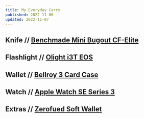 ```yaml
---
title: My Everyday Carry
published: 2022-11-06
updated: 2022-11-07
---
```


## Knife // [Benchmade Mini Bugout CF-Elite](https://www.benchmade.com/533bk-2-mini-bugout.html)

## Flashlight // [Olight i3T EOS](https://www.olightstore.com/i3t-eos.html)

## Wallet // [Bellroy 3 Card Case](https://bellroy.com/products/phone-case-3-card)

## Watch // [Apple Watch SE Series 3](https://www.apple.com/apple-watch-se/)

## Extras // [Zerofued Soft Wallet](https://zerofeud.myshopify.com/products/zf-soft-wallet-pocket-pouch)
